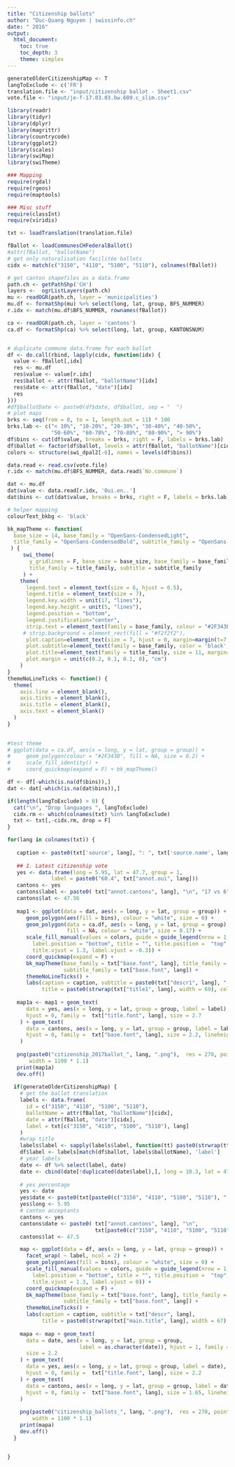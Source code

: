 ```yaml
---
title: "Citizenship ballots"
author: "Duc-Quang Nguyen | swissinfo.ch"
date: " 2016"
output: 
  html_document:
    toc: true
    toc_depth: 3
    theme: simplex
---
```


```r
generateOlderCitizenshipMap <- T
langToExclude <- c('FR')
translation.file <- "input/citizenship ballot - Sheet1.csv"
vote.file <- "input/je-f-17.03.03.bw.609.c_slim.csv"

library(readr)
library(tidyr)
library(dplyr)
library(magrittr)
library(countrycode)
library(ggplot2)
library(scales)
library(swiMap)
library(swiTheme)

### Mapping 
require(rgdal)
require(rgeos)
require(maptools)

### Misc stuff
require(classInt)
require(viridis)
```

```r
txt <- loadTranslation(translation.file)

fBallot <- loadCommunesCHFederalBallot()
#attr(fBallot, "ballotName")
# get only naturalisation facilitée ballots
cidx <- match(c("3150", "4110", "5100", "5110"), colnames(fBallot))

# get canton shapefiles as a data.frame
path.ch <- getPathShp('CH')
layers <-  ogrListLayers(path.ch)
mu <- readOGR(path.ch, layer = 'municipalities')
mu.df <- formatShp(mu) %>% select(long, lat, group, BFS_NUMMER)
r.idx <- match(mu.df$BFS_NUMMER, rownames(fBallot))

ca <- readOGR(path.ch, layer = 'cantons')
ca.df <- formatShp(ca) %>% select(long, lat, group, KANTONSNUM)


# duplicate commune data.frame for each ballot
df <- do.call(rbind, lapply(cidx, function(idx) {
  value <- fBallot[,idx]
  res <- mu.df
  res$value <- value[r.idx]
  res$ballot <- attr(fBallot, "ballotName")[idx]
  res$date <- attr(fBallot, "date")[idx]
  res
}))
#df$ballotDate <- paste0(df$date, df$ballot, sep = "  ")
# plot maps
brks <- seq(from = 0, to = 1, length.out = 11) * 100
brks.lab <- c("< 10%", "10-20%", "20-30%", "30-40%", "40-50%",
              "50-60%", "60-70%", "70-80%", "80-90%", "> 90%")
df$bins <- cut(df$value, breaks = brks, right = F, labels = brks.lab)
df$ballot <- factor(df$ballot, levels = attr(fBallot, "ballotName")[cidx])
colors <- structure(swi_dpal2[-6], names = levels(df$bins))

```

```r
data.read <- read.csv(vote.file)
r.idx <- match(mu.df$BFS_NUMMER, data.read$`No.commune`)

dat <- mu.df
dat$value <- data.read[r.idx, 'Oui.en..']
dat$bins <- cut(dat$value, breaks = brks, right = F, labels = brks.lab)

```

```r
# helper mapping 
colourText_bkbg <- 'black'

bk_mapTheme <- function(
  base_size = 14, base_family = "OpenSans-CondensedLight",
  title_family = "OpenSans-CondensedBold", subtitle_family = "OpenSans-CondensedLight"
 ) {
     swi_theme(
       y_gridlines = F, base_size = base_size, base_family = base_family, 
       title_family = title_family, subtitle = subtitle_family
     ) + 
    theme(
      legend.text = element_text(size = 6, hjust = 0.5),
      legend.title = element_text(size = 7),
      legend.key.width = unit(17, "lines"),
      legend.key.height = unit(5, "lines"),
      legend.position = "bottom",
      legend.justification="center",
      strip.text = element_text(family = base_family, colour = "#2F343B", size = 7),
     # strip.background = element_rect(fill = "#f2f2f2"),
      plot.caption=element_text(size = 7, hjust = 0, margin=margin(t=7, b = 3), color = '#737373'),
      plot.subtitle=element_text(family = base_family, color = 'black', size = 10),
      plot.title=element_text(family = title_family, size = 11, margin=margin(t=4, b=7)),
      plot.margin = unit(c(0.2, 0.1, 0.1, 0), "cm")
    ) 
}
themeNoLineTicks <- function() {
  theme(
    axis.line = element_blank(),
    axis.ticks = element_blank(), 
    axis.title = element_blank(), 
    axis.text = element_blank()
  )
}
  

#test theme
# ggplot(data = ca.df, aes(x = long, y = lat, group = group)) +
#     geom_polygon(colour = "#2F343B", fill = NA, size = 0.2) + 
#     scale_fill_identity() +
#     coord_quickmap(expand = F) + bk_mapTheme() 

df <- df[-which(is.na(df$bins)),]
dat <- dat[-which(is.na(dat$bins)),]

if(length(langToExclude) > 0) {
  cat("\n", "Drop languages ", langToExclude)
  cidx.rm <- which(colnames(txt) %in% langToExclude)
  txt <- txt[,-cidx.rm, drop = F]
}

for(lang in colnames(txt)) {
    
   caption <- paste0(txt['source', lang], ": ", txt['source.name', lang], " | swissinfo.ch")
   
   ## 1. Latest citizenship vote  
   yes <- data.frame(long = 5.95, lat = 47.7, group = 1, 
              label = paste0("60.4", txt["annot.oui", lang]))
   cantons <- yes
   cantons$label <- paste0( txt["annot.cantons", lang], "\n", "17 vs 6")
   cantons$lat <- 47.56
   
   map1 <- ggplot(data = dat, aes(x = long, y = lat, group = group)) +
      geom_polygon(aes(fill = bins), colour = "white", size = 0) +
      geom_polygon(data = ca.df, aes(x = long, y = lat, group = group), 
                   fill = NA, colour = "white", size = 0.17) +
      scale_fill_manual(values = colors, guide = guide_legend(nrow = 1, 
        label.position = "bottom", title = "", title.position =  "top",
        title.vjust = 1.3, label.vjust = -0.3)) +
      coord_quickmap(expand = F) + 
      bk_mapTheme(base_family = txt["base.font", lang], title_family = txt["title.font", lang], 
                  subtitle_family = txt["base.font", lang]) +
      themeNoLineTicks() + 
      labs(caption = caption, subtitle = paste0(txt["descr1", lang], " ", txt["descr", lang]), 
           title = paste0(strwrap(txt["title1", lang], width = 69), collapse = "\n"))
  
   map1a <- map1 + geom_text(
      data = yes, aes(x = long, y = lat, group = group, label = label), 
      hjust = 0, family =  txt["title.font", lang], size = 2.7
    ) + geom_text(
      data = cantons, aes(x = long, y = lat, group = group, label = label), 
      hjust = 0, family =  txt["base.font", lang], size = 2.2, lineheight = 0.96
    )
   
   png(paste0("citizenship_2017ballot_", lang, ".png"),  res = 270, pointsize = 1, height = 1050 * 1.1, 
       width = 1100 * 1.1)
   print(map1a)
   dev.off()  
  
  if(generateOlderCitizenshipMap) {
    # get the ballot translation
    labels <- data.frame(
      id = c("3150", "4110", "5100", "5110"),
      ballotName = attr(fBallot, "ballotName")[cidx],
      date = attr(fBallot, "date")[cidx],
      label = txt[c("3150", "4110", "5100", "5110"), lang]
    )
    #wrap title
    labels$label <- sapply(labels$label, function(tt) paste0(strwrap(tt, width = 42), collapse = "\n") )
    df$label <- labels[match(df$ballot, labels$ballotName), 'label']
    # year labels
    date <- df %>% select(label, date) 
    date <- cbind(date[!duplicated(date$label),], long = 10.3, lat = 47.7, group = 0.95)
    
    # yes percentage
    yes <- date
    yes$date <- paste0(txt[paste0(c("3150", "4110", "5100", "5110"), ".oui"),lang], txt["annot.oui", lang])
    yes$long <- 5.95
    # canton acceptants
    cantons <- yes
    cantons$date <- paste0( txt["annot.cantons", lang], "\n", 
                            txt[paste0(c("3150", "4110", "5100", "5110"), ".cantons"),lang])
    cantons$lat <- 47.5

    map <- ggplot(data = df, aes(x = long, y = lat, group = group)) +
      facet_wrap( ~ label, ncol = 2) +
      geom_polygon(aes(fill = bins), colour = "white", size = 0) +
      scale_fill_manual(values = colors, guide = guide_legend(nrow = 1, 
        label.position = "bottom", title = "", title.position =  "top",
        title.vjust = 1.3, label.vjust = 0)) +
      coord_quickmap(expand = F) + 
      bk_mapTheme(base_family = txt["base.font", lang], title_family = txt["title.font", lang], 
                  subtitle_family = txt["base.font", lang]) +
      themeNoLineTicks() + 
      labs(caption = caption, subtitle = txt["descr", lang], 
           title = paste0(strwrap(txt["main.title", lang], width = 67), collapse = "\n"))
    
    mapa <- map + geom_text(
      data = date, aes(x = long, y = lat, group = group, 
                       label = as.character(date)), hjust = 1, family =  txt["title.font", lang], 
      size = 2.2
    ) + geom_text(
      data = yes, aes(x = long, y = lat, group = group, label = date), 
      hjust = 0, family =  txt["title.font", lang], size = 2.2
    ) + geom_text(
      data = cantons, aes(x = long, y = lat, group = group, label = date), colour =  "#4d4d4d",
      hjust = 0, family =  txt["base.font", lang], size = 1.65, lineheight = 0.87
    )
    
    png(paste0("citizenship_ballots_", lang, ".png"),  res = 270, pointsize = 1, height = 1300 * 1.1, 
        width = 1100 * 1.1)
    print(mapa)
    dev.off()       
  }


}


```
